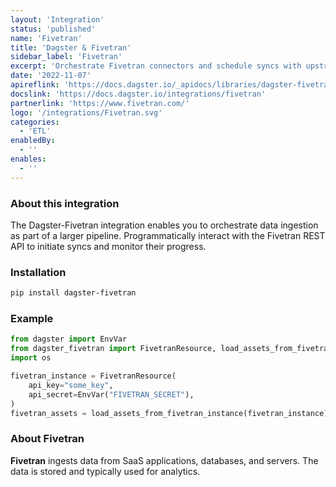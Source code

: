 ```yaml
---
layout: 'Integration'
status: 'published'
name: 'Fivetran'
title: 'Dagster & Fivetran'
sidebar_label: 'Fivetran'
excerpt: 'Orchestrate Fivetran connectors and schedule syncs with upstream or downstream dependencies.'
date: '2022-11-07'
apireflink: 'https://docs.dagster.io/_apidocs/libraries/dagster-fivetran'
docslink: 'https://docs.dagster.io/integrations/fivetran'
partnerlink: 'https://www.fivetran.com/'
logo: '/integrations/Fivetran.svg'
categories:
  - 'ETL'
enabledBy:
  - ''
enables:
  - ''
---
```


### About this integration

The Dagster-Fivetran integration enables you to orchestrate data ingestion as part of a larger pipeline. Programmatically interact with the Fivetran REST API to initiate syncs and monitor their progress.

### Installation

```bash
pip install dagster-fivetran
```

### Example

```python
from dagster import EnvVar
from dagster_fivetran import FivetranResource, load_assets_from_fivetran_instance
import os

fivetran_instance = FivetranResource(
    api_key="some_key",
    api_secret=EnvVar("FIVETRAN_SECRET"),
)
fivetran_assets = load_assets_from_fivetran_instance(fivetran_instance)
```

### About Fivetran

**Fivetran** ingests data from SaaS applications, databases, and servers. The data is stored and typically used for analytics.
